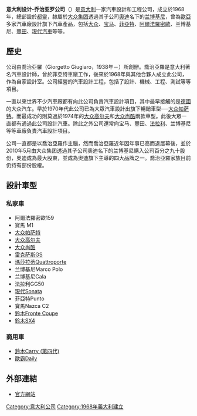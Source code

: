 {{noteTA
|G1=Transport
|1=zh-cn:大众; zh-tw:福斯
|2=zh-cn:高尔夫; zh-tw:Golf
|3=zh-cn:帕萨特; zh-tw:Passat
}}
{{unreferenced|time=2011-09-23T13:57:18+00:00}}
{{Infobox company
| name             = 意大利设计-乔治亚罗公司
| logo             =
| caption          = 
| type             = 
| fate             =
| predecessor      = 
| successor        = 
| foundation       = {{Start date|1968|02|13}} 
| founder          = 
| defunct          = 
| location_city    = [[都靈|都靈]]
| location_country = [[意大利|意大利]]
| locations        = 
| area_served      = 
| key_people       = Giorgetto Giugiaro
| industry         = 汽車設計
| products         = 
| services         = 
| revenue          = 
| operating_income = 
| net_income       = 
| assets           = 
| equity           = 
| major_shareholder = [[兰博基尼|兰博基尼]]<small>（90.1%）</small><br>喬治亞羅家族<small>（9.9%）</small>
| num_employees    = 800人
| owner            = [[大众集团|大众集团]]
| parent           = 兰博基尼
| divisions        = 
| subsid           = 
| homepage         = {{URL|italdesign.it}}
| footnotes        = 
| intl             = yes
}}
'''意大利设计-乔治亚罗公司'''（{{lang-it|Italdesign-Giugiaro S.p.A}}）是[[意大利|意大利]]一家汽車設計和工程公司，成立於1968年，總部設於[[都靈|都靈]]，隸屬於[[大众集团|大众集团]]透過其子公司[[奧迪|奧迪]]名下的[[兰博基尼|兰博基尼]]，曾為[[歐洲|歐]][[亞洲|亞]]多家汽車廠設計旗下汽車產品，包括[[大众汽车|大众]]、[[宝马|宝马]]、[[菲亚特汽车|菲亞特]]、[[阿爾法羅密歐|阿爾法羅密歐]]、兰博基尼、[[豐田|豐田]]、[[現代汽車|現代汽車]]等等。

==歷史==
公司由喬治亞羅（Giorgetto Giugiaro，1938年－）所創辦。喬治亞羅是意大利著名汽車設計師，曾於菲亞特車廠工作，後來於1968年與其他合夥人成立此公司，作為自家設計室。公司經營的汽車設計工程，包括了設計、機械、工程、測試等等項目。

一直以來世界不少汽車廠都有向此公司負責汽車設計項目，其中最早接觸的是[[德國|德國]]的大众汽车。早於1970年代此公司已為大眾汽車設計出旗下暢銷車型──[[大众帕萨特|大众帕萨特]]。而最成功的則莫過於1974年的[[大众高尔夫|大众高尔夫]]和[[大众尚酷|大众尚酷]]兩款車型。此後大眾一直都有通過此公司設計汽車。除此之外公司還常向宝马、豐田、[[法拉利|法拉利]]、兰博基尼等等車廠負責汽車設計項目。

公司一直都是以喬治亞羅作主腦，然而喬治亞羅近年因年事已高而退居幕後，並於2010年5月由大众集团透過其子公司奧迪名下的兰博基尼購入公司百分之九十股份，奧迪成為最大股東，並成為奧迪旗下主導的四大品牌之一。喬治亞羅家族目前仍持有部份股權。

==設計車型==
=== 私家車 ===
* 阿爾法羅密歐159
* 寶馬 M1
* [[大众帕萨特|大众帕萨特]]
* [[大众高尔夫|大众高尔夫]]
* [[大众尚酷|大众尚酷]]
* [[雷克萨斯GS|雷克萨斯GS]]
* [[瑪莎拉蒂|瑪莎拉蒂]]Quattroporte 
* 兰博基尼Marco Polo
* 兰博基尼Cala
* 法拉利GG50
* [[現代Sonata|現代Sonata]]
* 菲亞特Punto
* 寶馬Nazca C2
* [[鈴木Fronte_Coupe|鈴木Fronte Coupe]]
* [[鈴木SX4|鈴木SX4]]

=== 商用車 ===
* [[鈴木Carry#第四代L40/L41系（1969年-1972年）|鈴木Carry (第四代)]]
* [[歐霸Daily|歐霸Daily]]

==外部連結==
*[http://www.italdesign.it 官方網站] {{Wayback|url=http://www.italdesign.it/ |date=20070727042844 }}

[[Category:意大利公司|Category:意大利公司]]
[[Category:1968年義大利建立|Category:1968年義大利建立]]